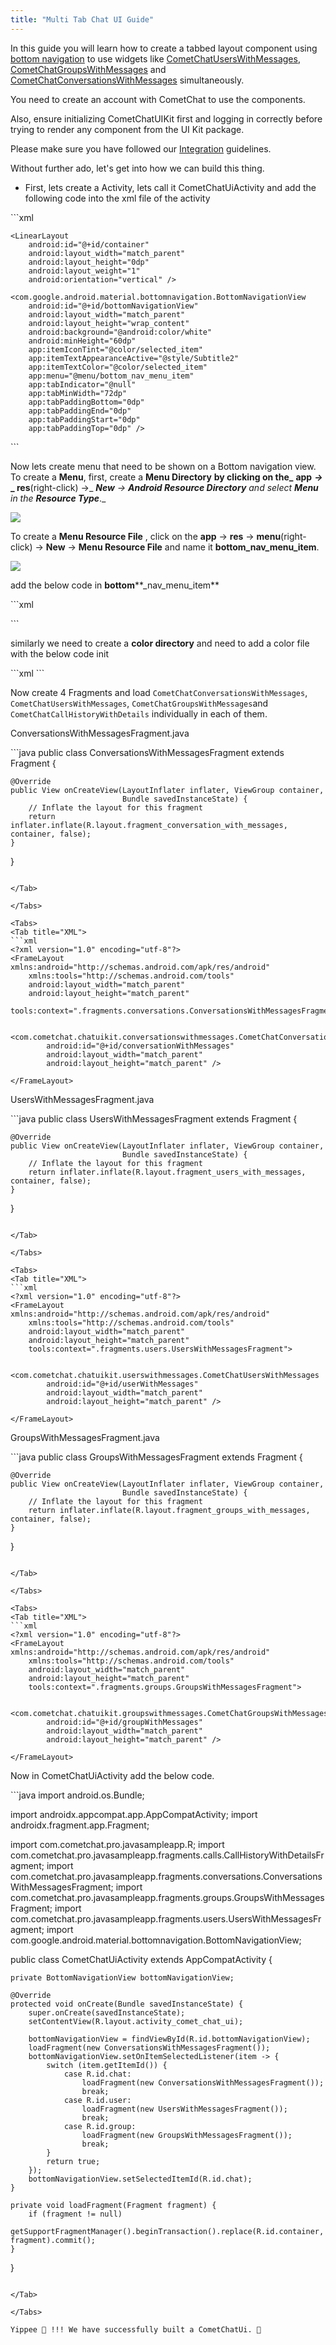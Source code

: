 ```yaml
---
title: "Multi Tab Chat UI Guide"
---
```


In this guide you will learn how to create a tabbed layout component using [bottom navigation](https://m2.material.io/components/bottom-navigation#using-tabs) to use widgets like [CometChatUsersWithMessages](/docs/ui-kit/android/v4/users-with-messages), [CometChatGroupsWithMessages](/docs/ui-kit/android/v4/groups-with-messages) and [CometChatConversationsWithMessages](/docs/ui-kit/android/v4/users-with-messages) simultaneously.

<Note>

You need to create an account with CometChat to use the components.

Also, ensure initializing CometChatUIKit first and logging in correctly before trying to render any component from the UI Kit package.

Please make sure you have followed our [Integration](/docs/ui-kit/android/v4/getting-started) guidelines.

</Note>

Without further ado, let's get into how we can build this thing.

* First, lets create a Activity, lets call it CometChatUiActivity and add the following code into the xml file of the activity

<Tabs>
<Tab title="XML">
```xml
<?xml version="1.0" encoding="utf-8"?>
<LinearLayout xmlns:android="http://schemas.android.com/apk/res/android"
    xmlns:app="http://schemas.android.com/apk/res-auto"
    android:layout_width="match_parent"
    android:layout_height="match_parent"
    android:orientation="vertical">

    <LinearLayout
        android:id="@+id/container"
        android:layout_width="match_parent"
        android:layout_height="0dp"
        android:layout_weight="1"
        android:orientation="vertical" />

    <com.google.android.material.bottomnavigation.BottomNavigationView
        android:id="@+id/bottomNavigationView"
        android:layout_width="match_parent"
        android:layout_height="wrap_content"
        android:background="@android:color/white"
        android:minHeight="60dp"
        app:itemIconTint="@color/selected_item"
        app:itemTextAppearanceActive="@style/Subtitle2"
        app:itemTextColor="@color/selected_item"
        app:menu="@menu/bottom_nav_menu_item"
        app:tabIndicator="@null"
        app:tabMinWidth="72dp"
        app:tabPaddingBottom="0dp"
        app:tabPaddingEnd="0dp"
        app:tabPaddingStart="0dp"
        app:tabPaddingTop="0dp" />
</LinearLayout>
```

</Tab>

</Tabs>

Now lets create menu that need to be shown on a Bottom navigation view. To create a **Menu**, first, create a **Menu Directory** **by clicking on the\_** **app** ***->*** **\_ res**(right-click) ->\_ ***New*** *->* ***Android Resource Directory*** *and select* ***Menu*** *in the* ***Resource Type***.\_

<Frame>
  <img src="/images/9a5c9db2-l9edombe1wtdvkqfyipwq2qk1clm4p1k2h0iuxev0j1pmnwh91sg6tl3lmz18ub4-bd222baa524cebeb4e3acc981edfcc62.png" />
</Frame>

To create a **Menu Resource File** , click on the **app** -> **res** -> **menu**(right-click) -> **New** -> **Menu Resource File** and name it **bottom\_nav\_menu\_item**.

<Frame>
  <img src="/images/c4f86470-zb9hggzii3w01gdsa6je0kaw0qy7ebduke22io84jj2159dflf39t22ofkhcmjtq-992f6c9d9ee89095dfd15fefaf3775c3.png" />
</Frame>

add the below code in **bottom**\*\*\_nav\_menu\_item\*\*

<Tabs>
<Tab title="XML">
```xml
<?xml version="1.0" encoding="utf-8"?>
<menu xmlns:android="http://schemas.android.com/apk/res/android">
    <item
        android:id="@+id/chat"
        android:title="@string/chats"
        android:icon="@drawable/cc_ic_chats"/>
    <item
        android:id="@+id/user"
        android:title="@string/users"
        android:icon="@drawable/cc_ic_users"/>
    <item
        android:id="@+id/group"
        android:title="@string/groups"
        android:icon="@drawable/cc_ic_groups"/>
</menu>
```

</Tab>

</Tabs>

similarly we need to create a **color directory** and need to add a color file with the below code init

<Tabs>
<Tab title="XML">
```xml
<?xml version="1.0" encoding="utf-8"?>
<selector xmlns:android="http://schemas.android.com/apk/res/android">
    <item android:state_checked="true" android:color="@color/primary" />
    <item android:color="@color/accent400"  />
</selector>
```

</Tab>

</Tabs>

Now create 4 Fragments and load `CometChatConversationsWithMessages`, `CometChatUsersWithMessages`, `CometChatGroupsWithMessages`and `CometChatCallHistoryWithDetails` individually in each of them.

ConversationsWithMessagesFragment.java

<Tabs>
<Tab title="Java">
```java
public class ConversationsWithMessagesFragment extends Fragment {

    @Override
    public View onCreateView(LayoutInflater inflater, ViewGroup container,
                             Bundle savedInstanceState) {
        // Inflate the layout for this fragment
        return inflater.inflate(R.layout.fragment_conversation_with_messages, container, false);
    }
}
```

</Tab>

</Tabs>

<Tabs>
<Tab title="XML">
```xml
<?xml version="1.0" encoding="utf-8"?>
<FrameLayout xmlns:android="http://schemas.android.com/apk/res/android"
    xmlns:tools="http://schemas.android.com/tools"
    android:layout_width="match_parent"
    android:layout_height="match_parent"
    tools:context=".fragments.conversations.ConversationsWithMessagesFragment">

    <com.cometchat.chatuikit.conversationswithmessages.CometChatConversationWithMessages
        android:id="@+id/conversationWithMessages"
        android:layout_width="match_parent"
        android:layout_height="match_parent" />

</FrameLayout>
```

</Tab>

</Tabs>

UsersWithMessagesFragment.java

<Tabs>
<Tab title="Java">
```java
public class UsersWithMessagesFragment extends Fragment {


    @Override
    public View onCreateView(LayoutInflater inflater, ViewGroup container,
                             Bundle savedInstanceState) {
        // Inflate the layout for this fragment
        return inflater.inflate(R.layout.fragment_users_with_messages, container, false);
    }
}
```

</Tab>

</Tabs>

<Tabs>
<Tab title="XML">
```xml
<?xml version="1.0" encoding="utf-8"?>
<FrameLayout xmlns:android="http://schemas.android.com/apk/res/android"
    xmlns:tools="http://schemas.android.com/tools"
    android:layout_width="match_parent"
    android:layout_height="match_parent"
    tools:context=".fragments.users.UsersWithMessagesFragment">

    <com.cometchat.chatuikit.userswithmessages.CometChatUsersWithMessages
        android:id="@+id/userWithMessages"
        android:layout_width="match_parent"
        android:layout_height="match_parent" />

</FrameLayout>
```

</Tab>

</Tabs>

GroupsWithMessagesFragment.java

<Tabs>
<Tab title="Java">
```java
public class GroupsWithMessagesFragment extends Fragment {

    @Override
    public View onCreateView(LayoutInflater inflater, ViewGroup container,
                             Bundle savedInstanceState) {
        // Inflate the layout for this fragment
        return inflater.inflate(R.layout.fragment_groups_with_messages, container, false);
    }
}
```

</Tab>

</Tabs>

<Tabs>
<Tab title="XML">
```xml
<?xml version="1.0" encoding="utf-8"?>
<FrameLayout xmlns:android="http://schemas.android.com/apk/res/android"
    xmlns:tools="http://schemas.android.com/tools"
    android:layout_width="match_parent"
    android:layout_height="match_parent"
    tools:context=".fragments.groups.GroupsWithMessagesFragment">

    <com.cometchat.chatuikit.groupswithmessages.CometChatGroupsWithMessages
        android:id="@+id/groupWithMessages"
        android:layout_width="match_parent"
        android:layout_height="match_parent" />

</FrameLayout>
```

</Tab>

</Tabs>

Now in CometChatUiActivity add the below code.

<Tabs>
<Tab title="Java">
```java
import android.os.Bundle;

import androidx.appcompat.app.AppCompatActivity;
import androidx.fragment.app.Fragment;

import com.cometchat.pro.javasampleapp.R;
import com.cometchat.pro.javasampleapp.fragments.calls.CallHistoryWithDetailsFragment;
import com.cometchat.pro.javasampleapp.fragments.conversations.ConversationsWithMessagesFragment;
import com.cometchat.pro.javasampleapp.fragments.groups.GroupsWithMessagesFragment;
import com.cometchat.pro.javasampleapp.fragments.users.UsersWithMessagesFragment;
import com.google.android.material.bottomnavigation.BottomNavigationView;

public class CometChatUiActivity extends AppCompatActivity {

    private BottomNavigationView bottomNavigationView;

    @Override
    protected void onCreate(Bundle savedInstanceState) {
        super.onCreate(savedInstanceState);
        setContentView(R.layout.activity_comet_chat_ui);

        bottomNavigationView = findViewById(R.id.bottomNavigationView);
        loadFragment(new ConversationsWithMessagesFragment());
        bottomNavigationView.setOnItemSelectedListener(item -> {
            switch (item.getItemId()) {
                case R.id.chat:
                    loadFragment(new ConversationsWithMessagesFragment());
                    break;
                case R.id.user:
                    loadFragment(new UsersWithMessagesFragment());
                    break;
                case R.id.group:
                    loadFragment(new GroupsWithMessagesFragment());
                    break;
            }
            return true;
        });
        bottomNavigationView.setSelectedItemId(R.id.chat);
    }

    private void loadFragment(Fragment fragment) {
        if (fragment != null)
            getSupportFragmentManager().beginTransaction().replace(R.id.container, fragment).commit();
    }
}
```

</Tab>

</Tabs>

Yippee 🎉 !!! We have successfully built a CometChatUi. 🎉
